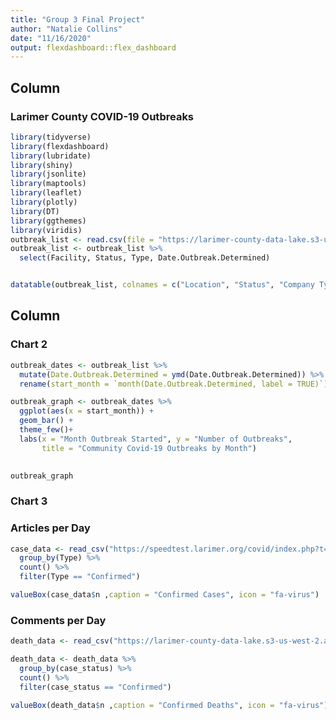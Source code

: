 ```yaml
---
title: "Group 3 Final Project"
author: "Natalie Collins"
date: "11/16/2020"
output: flexdashboard::flex_dashboard
---
```

 Column {data-width=600}
-------------------------------------
  
### Larimer County COVID-19 Outbreaks 
  
```r
library(tidyverse)
library(flexdashboard)
library(lubridate)
library(shiny)
library(jsonlite)
library(maptools)
library(leaflet)
library(plotly)
library(DT)
library(ggthemes)
library(viridis)
outbreak_list <- read.csv(file = "https://larimer-county-data-lake.s3-us-west-2.amazonaws.com/Public/covid/covid_outbreak.csv?t=1606767494752" )
outbreak_list <- outbreak_list %>%
  select(Facility, Status, Type, Date.Outbreak.Determined)


datatable(outbreak_list, colnames = c("Location", "Status", "Company Type", "Start Outbreak Date"), extensions = "Scroller", style="bootstrap", class="compact", width="100%", options=list(deferRender=TRUE, scrollY=300, scroller=TRUE))
```

Column {data-width=400}
-------------------------------------
  
### Chart 2
```r
outbreak_dates <- outbreak_list %>% 
  mutate(Date.Outbreak.Determined = ymd(Date.Outbreak.Determined)) %>% mutate(month(Date.Outbreak.Determined, label = TRUE)) %>% 
  rename(start_month = `month(Date.Outbreak.Determined, label = TRUE)`)

outbreak_graph <- outbreak_dates %>% 
  ggplot(aes(x = start_month)) +
  geom_bar() +
  theme_few()+
  labs(x = "Month Outbreak Started", y = "Number of Outbreaks", 
       title = "Community Covid-19 Outbreaks by Month")
  

outbreak_graph
```

### Chart 3


### Articles per Day

```r
case_data <- read_csv("https://speedtest.larimer.org/covid/index.php?t=1606853343384&gid=1219297132&csv=cases") %>% 
  group_by(Type) %>% 
  count() %>% 
  filter(Type == "Confirmed")

valueBox(case_data$n ,caption = "Confirmed Cases", icon = "fa-virus")
```

### Comments per Day

```r
death_data <- read_csv("https://larimer-county-data-lake.s3-us-west-2.amazonaws.com/Public/covid/covid_deaths.csv?t=1606853343384")

death_data <- death_data %>% 
  group_by(case_status) %>% 
  count() %>% 
  filter(case_status == "Confirmed")

valueBox(death_data$n ,caption = "Confirmed Deaths", icon = "fa-virus")
```